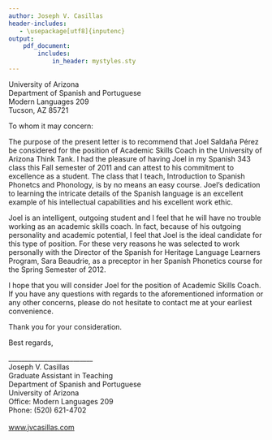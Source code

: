 ```yaml
---
author: Joseph V. Casillas
header-includes:
   - \usepackage[utf8]{inputenc}
output:
    pdf_document:
        includes:
            in_header: mystyles.sty
---
```



\phantom{hola}
\vspace{.25in}


University of Arizona  
Department of Spanish and Portuguese  
Modern Languages 209  
Tucson, AZ 85721  

To whom it may concern:

\vspace{.25in}


The purpose of the present letter is to recommend that Joel Saldaña Pérez be 
considered for the position of Academic Skills Coach in the University of 
Arizona Think Tank. I had the pleasure of having Joel in my Spanish 343 class 
this Fall semester of 2011 and can attest to his commitment to excellence as a 
student. The class that I teach, Introduction to Spanish Phonetcs and Phonology, 
is by no means an easy course. Joel’s dedication to learning the intricate 
details of the Spanish language is an excellent example of his intellectual 
capabilities and his excellent work ethic.  

Joel is an intelligent, outgoing student and I feel that he will have no trouble 
working as an academic skills coach. In fact, because of his outgoing 
personality and academic potential, I feel that Joel is the ideal candidate for 
this type of position. For these very reasons he was selected to work personally 
with the Director of the Spanish for Heritage Language Learners Program, Sara 
Beaudrie, as a preceptor in her Spanish Phonetics course for the Spring Semester 
of 2012.  

I hope that you will consider Joel for the position of Academic Skills Coach. If 
you have any questions with regards to the aforementioned information or any 
other concerns, please do not hesitate to contact me at your earliest 
convenience.  

Thank you for your consideration.  


Best regards,  

\vspace{.8in}

\_\_\_\_\_\_\_\_\_\_\_\_\_\_\_\_\_\_\_\_\_\_\_\_\_\_  
Joseph V. Casillas  
Graduate Assistant in Teaching  
Department of Spanish and Portuguese  
University of Arizona  
Office: Modern Languages 209  
Phone: (520) 621-4702  
\href{mailto:jvcasill@email.arizona.edu}{jvcasill@email.arizona.edu}  
[www.jvcasillas.com](www.jvcasillas.com)

